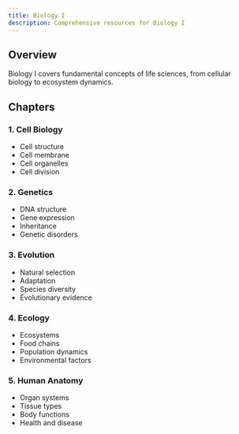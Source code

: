 ```yaml
---
title: Biology I
description: Comprehensive resources for Biology I
---
```


## Overview

Biology I covers fundamental concepts of life sciences, from cellular biology to ecosystem dynamics.

## Chapters

### 1. Cell Biology
- Cell structure
- Cell membrane
- Cell organelles
- Cell division

### 2. Genetics
- DNA structure
- Gene expression
- Inheritance
- Genetic disorders

### 3. Evolution
- Natural selection
- Adaptation
- Species diversity
- Evolutionary evidence

### 4. Ecology
- Ecosystems
- Food chains
- Population dynamics
- Environmental factors

### 5. Human Anatomy
- Organ systems
- Tissue types
- Body functions
- Health and disease